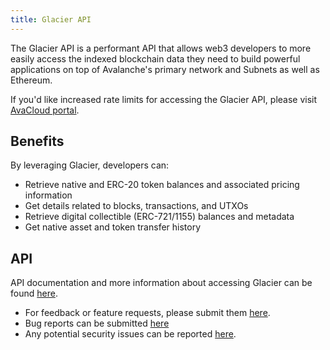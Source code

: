 ```yaml
---
title: Glacier API
---
```

The Glacier API is a performant API that allows web3 developers to more easily access the indexed blockchain data they need to build powerful applications on top of Avalanche's primary network and Subnets as well as Ethereum.

If you'd like increased rate limits for accessing the Glacier API, please visit [AvaCloud portal](https://avacloud.io/).

Benefits[​](#benefits "Direct link to heading")
-----------------------------------------------

By leveraging Glacier, developers can:

*   Retrieve native and ERC-20 token balances and associated pricing information
*   Get details related to blocks, transactions, and UTXOs
*   Retrieve digital collectible (ERC-721/1155) balances and metadata
*   Get native asset and token transfer history

API[​](#api "Direct link to heading")
-------------------------------------

API documentation and more information about accessing Glacier can be found [here](https://glacier.docs.avacloud.io/).

*   For feedback or feature requests, please submit them [here](https://forms.gle/gTEoZ2XtRtx4TRSw6).
*   Bug reports can be submitted [here](https://docs.google.com/forms/d/e/1FAIpQLSeJQrcp7QoNiqozMDKrVJGX5wpU827d3cVTgF8qa7t_J1Pb-g/viewform)
*   Any potential security issues can be reported [here](https://hackenproof.com/avalanche).